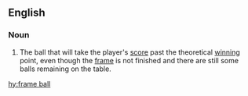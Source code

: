 ==English==

===Noun===
{{en-noun|head=[[frame]] [[ball]]}}

# {{context|sports|snooker|lang=en}} The ball that will take the player's [[score]] past the theoretical [[winning]] point, even though the [[frame]] is not finished and there are still some balls remaining on the table.

[[hy:frame ball]]